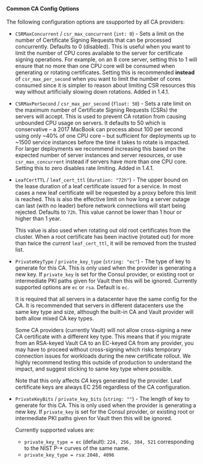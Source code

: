 #### Common CA Config Options

The following configuration options are ssupported by all CA providers:

- `CSRMaxConcurrent` / `csr_max_concurrent` (`int: 0`) - Sets a limit on the
  number of Certificate Signing Requests that can be processed concurrently. Defaults
  to 0 (disabled). This is useful when you want to limit the number of CPU cores
  available to the server for certificate signing operations. For example, on an
  8 core server, setting this to 1 will ensure that no more than one CPU core
  will be consumed when generating or rotating certificates. Setting this is
  recommended **instead** of `csr_max_per_second` when you want to limit the
  number of cores consumed since it is simpler to reason about limiting CSR
  resources this way without artificially slowing down rotations. Added in 1.4.1.

- `CSRMaxPerSecond` / `csr_max_per_second` (`float: 50`) - Sets a rate limit
  on the maximum number of Certificate Signing Requests (CSRs) the servers will
  accept. This is used to prevent CA rotation from causing unbounded CPU usage
  on servers. It defaults to 50 which is conservative – a 2017 MacBook can process
  about 100 per second using only ~40% of one CPU core – but sufficient for deployments
  up to ~1500 service instances before the time it takes to rotate is impacted.
  For larger deployments we recommend increasing this based on the expected number
  of server instances and server resources, or use `csr_max_concurrent` instead
  if servers have more than one CPU core. Setting this to zero disables rate limiting.
  Added in 1.4.1.

- `LeafCertTTL` / `leaf_cert_ttl` (`duration: "72h"`) - The upper bound on the lease
  duration of a leaf certificate issued for a service. In most cases a new leaf
  certificate will be requested by a proxy before this limit is reached. This
  is also the effective limit on how long a server outage can last (with no leader)
  before network connections will start being rejected. Defaults to `72h`. This
  value cannot be lower than 1 hour or higher than 1 year.

  This value is also used when rotating out old root certificates from
  the cluster. When a root certificate has been inactive (rotated out)
  for more than twice the _current_ `leaf_cert_ttl`, it will be removed
  from the trusted list.

- `PrivateKeyType` / `private_key_type` (`string: "ec"`) - The type of key to generate
  for this CA. This is only used when the provider is generating a new key. If
  `private_key` is set for the Consul provider, or existing root or intermediate
  PKI paths given for Vault then this will be ignored. Currently supported options
  are `ec` or `rsa`. Default is `ec`.

  It is required that all servers in a datacenter have
  the same config for the CA. It is recommended that servers in
  different datacenters use the same key type and size, although the built-in CA
  and Vault provider will both allow mixed CA key types.

  Some CA providers (currently Vault) will not allow cross-signing a
  new CA certificate with a different key type. This means that if you
  migrate from an RSA-keyed Vault CA to an EC-keyed CA from any
  provider, you may have to proceed without cross-signing which risks
  temporary connection issues for workloads during the new certificate
  rollout. We highly recommend testing this outside of production to
  understand the impact, and suggest sticking to same key type where
  possible.

  Note that this only affects _CA_ keys generated by the provider.
  Leaf certificate keys are always EC 256 regardless of the CA
  configuration.

- `PrivateKeyBits` / `private_key_bits` (`string: ""`) - The length of key to
  generate for this CA. This is only used when the provider is generating a new
  key. If `private_key` is set for the Consul provider, or existing root or intermediate
  PKI paths given for Vault then this will be ignored.

  Currently supported values are:

  - `private_key_type = ec` (default): `224, 256, 384, 521`
    corresponding to the NIST P-\* curves of the same name.
  - `private_key_type = rsa`: `2048, 4096`
